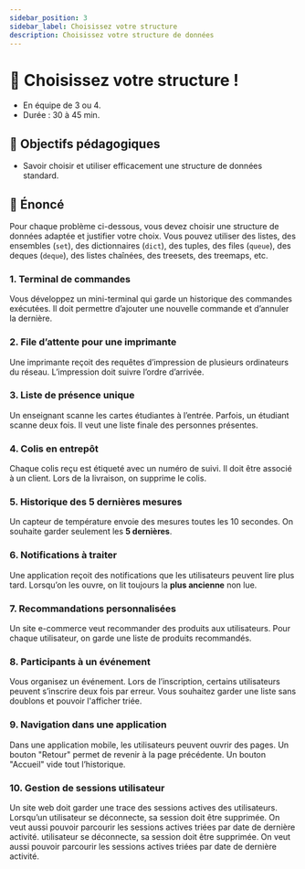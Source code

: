 ```yaml
---
sidebar_position: 3
sidebar_label: Choisissez votre structure
description: Choisissez votre structure de données
---
```



# 🧪 Choisissez votre structure !

- En équipe de 3 ou 4.
- Durée : 30 à 45 min.

## 🎯 Objectifs pédagogiques

- Savoir choisir et utiliser efficacement une structure de données standard.

## 📜 Énoncé

Pour chaque problème ci-dessous, vous devez choisir une structure
de données adaptée et justifier votre choix. Vous pouvez
utiliser des listes, des ensembles (`set`), des dictionnaires (`dict`), des
tuples, des files (`queue`), des deques (`deque`), des listes chaînées, des
treesets, des treemaps, etc.

### 1. Terminal de commandes

Vous développez un mini-terminal qui garde un historique des commandes
exécutées. Il doit permettre d’ajouter une nouvelle commande et d’annuler la
dernière.

### 2. File d’attente pour une imprimante

Une imprimante reçoit des requêtes d’impression de plusieurs ordinateurs du
réseau. L’impression doit suivre l’ordre d’arrivée.

### 3. Liste de présence unique

Un enseignant scanne les cartes étudiantes à l’entrée. Parfois, un étudiant
scanne deux fois. Il veut une liste finale des personnes présentes.

### 4. Colis en entrepôt

Chaque colis reçu est étiqueté avec un numéro de suivi. Il doit être associé à
un client. Lors de la livraison, on supprime le colis.

### 5. Historique des 5 dernières mesures

Un capteur de température envoie des mesures toutes les 10 secondes. On
souhaite garder seulement les **5 dernières**.

### 6. Notifications à traiter

Une application reçoit des notifications que les utilisateurs peuvent lire plus
tard. Lorsqu’on les ouvre, on lit toujours la **plus ancienne** non lue.

### 7. Recommandations personnalisées

Un site e-commerce veut recommander des produits aux utilisateurs. Pour chaque
utilisateur, on garde une liste de produits recommandés.

### 8. Participants à un événement

Vous organisez un événement. Lors de l’inscription, certains utilisateurs
peuvent s’inscrire deux fois par erreur. Vous souhaitez garder une liste sans
doublons et pouvoir l'afficher triée.

### 9. Navigation dans une application

Dans une application mobile, les utilisateurs peuvent ouvrir des pages. Un bouton
"Retour" permet de revenir à la page précédente. Un bouton "Accueil" vide tout
l’historique.

### 10. Gestion de sessions utilisateur

Un site web doit garder une trace des sessions actives des utilisateurs. Lorsqu’un
utilisateur se déconnecte, sa session doit être supprimée. On veut aussi pouvoir
parcourir les sessions actives triées par date de dernière activité.
utilisateur se déconnecte, sa session doit être supprimée. On veut aussi pouvoir
parcourir les sessions actives triées par date de dernière activité.
